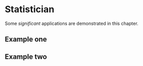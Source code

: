 # Statistician {#statistician}

Some _significant_ applications are demonstrated in this chapter.

## Example one

## Example two
